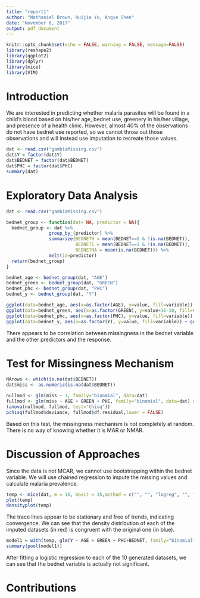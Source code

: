 ```yaml
---
title: "report1"
author: "Nathaniel Brown, Huijia Yu, Angie Shen"
date: "November 6, 2017"
output: pdf_document
---
```


```r
knitr::opts_chunk$set(echo = FALSE, warning = FALSE, message=FALSE)
library(reshape2)
library(ggplot2)
library(dplyr)
library(mice)
library(VIM)
```

# Introduction

We are interested in predicting whether malaria parasites will be found in a child's blood based on his/her age, bednet use, greenery in his/her village, and presence of a health clinic. However, almost 40% of the observations do not have bednet use reported, so we cannot throw out those observations and will instead use imputation to recreate those values.


```r
dat <- read.csv("gambiaMissing.csv")
dat$Y = factor(dat$Y)
dat$BEDNET = factor(dat$BEDNET)
dat$PHC = factor(dat$PHC)
summary(dat)
```


# Exploratory Data Analysis

```r
dat <- read.csv("gambiaMissing.csv")

bednet_group <- function(dat= NA, predictor = NA){
  bednet_group <- dat %>% 
                group_by_(predictor) %>% 
                summarize(BEDNET0 = mean(BEDNET==0 & !is.na(BEDNET)), 
                          BEDNET1 = mean(BEDNET==1 & !is.na(BEDNET)), 
                          BEDNETNA = mean(is.na(BEDNET))) %>%
                melt(id=predictor)
  return(bednet_group)
}

bednet_age <- bednet_group(dat, "AGE")
bednet_green <- bednet_group(dat, "GREEN")
bednet_phc <- bednet_group(dat, "PHC")
bednet_y <- bednet_group(dat, "Y")

ggplot(data=bednet_age, aes(x=as.factor(AGE), y=value, fill=variable)) + geom_col(position="dodge")
ggplot(data=bednet_green, aes(x=as.factor(GREEN), y=value+1E-10, fill=variable)) + geom_col(position="dodge")
ggplot(data=bednet_phc, aes(x=as.factor(PHC), y=value, fill=variable)) + geom_col(position="dodge")
ggplot(data=bednet_y, aes(x=as.factor(Y), y=value, fill=variable)) + geom_col(position="dodge")
```

There appears to be correlation between missingness in the bednet variable and the other predictors and the response.

# Test for Missingness Mechanism

```r
NArows <- which(is.na(dat$BEDNET))
dat$miss <- as.numeric(is.na(dat$BEDNET))

nullmod <- glm(miss ~ 1, family="binomial", data=dat)
fullmod <- glm(miss ~ AGE + GREEN + PHC, family="binomial", data=dat) #AGE and PHC appear to be "significant" predictors of missing BEDNET
(anova(nullmod, fullmod, test="Chisq"))
pchisq(fullmod$deviance, fullmod$df.residual,lower = FALSE)

```
Based on this test, the missingness mechanism is not completely at random. There is no way of knowing whether it is MAR or NMAR. 

# Discussion of Approaches

Since the data is not MCAR, we cannot use bootstrapping within the bednet variable. We will use chained regression to impute the missing values and calculate malaria prevalence. 

```r
temp <- mice(dat, m = 10, maxit = 35,method = c("", "", "logreg", "", "", ""), print = FALSE)
plot(temp)
densityplot(temp)

```

The trace lines appear to be stationary and free of trends, indicating convergence. We can see that the density distribution of each of the imputed datasets (in red) is congruent with the original one (in blue). 

```r
model1 = with(temp, glm(Y ~ AGE + GREEN + PHC+BEDNET, family="binomial"))
summary(pool(model1))
```

After fitting a logistic regression to each of the 10 generated datasets, we can see that the bednet variable is actually not significant.

# Contributions

